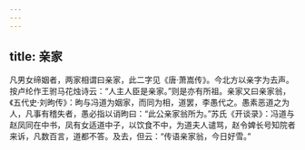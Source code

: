 ```yaml
---
---
---
```

title: 亲家
---




凡男女缔姻者，两家相谓曰亲家，此二字见《唐·萧嵩传》。今北方以亲字为去声。按卢纶作王驸马花烛诗云：“人主人臣是亲家。”则是亦有所祖。亲家又曰亲家翁，《五代史·刘昫传》：昫与冯道为姻家，而同为相，道罢，李愚代之。愚素恶道之为人，凡事有稽失者，愚必指以诮昫曰：“此公亲家翁所为。”苏氏《开谈录》：冯道与赵凤同在中书，凤有女适道中子，以饮食不中，为道夫人谴骂，赵令婢长号知院者来诉，凡数百言，道都不答。及去，但云：“传语亲家翁，今日好雪。”
